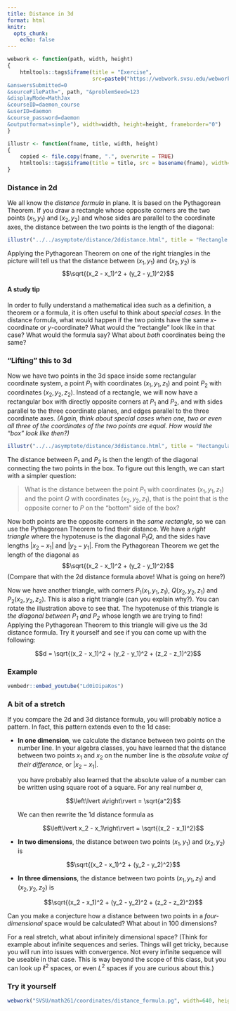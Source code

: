 ```yaml
---
title: Distance in 3d
format: html
knitr:
  opts_chunk: 
    echo: false
---
```


```r
webwork <- function(path, width, height)
{
    htmltools::tags$iframe(title = "Exercise", 
                           src=paste0("https://webwork.svsu.edu/webwork2/html2xml?
&answersSubmitted=0
&sourceFilePath=", path, "&problemSeed=123
&displayMode=MathJax
&courseID=daemon_course
&userID=daemon
&course_password=daemon
&outputformat=simple"), width=width, height=height, frameborder="0")
}

illustr <- function(fname, title, width, height)
{
    copied <- file.copy(fname, ".", overwrite = TRUE)
    htmltools::tags$iframe(title = title, src = basename(fname), width=width, height=height, frameborder="0")
}
```

### Distance in 2d

We all know the _distance formula_ in plane.  It is based on the Pythagorean
Theorem.  If you draw a rectangle whose opposite corners are the two points
$(x_1,y_1)$ and $(x_2,y_2)$ and whose sides are parallel to the coordinate
axes, the distance between the two points is the length of the diagonal:

```r
illustr("../../asymptote/distance/2ddistance.html", title = "Rectangle with corners at the two given points", width=385, height=256)
```

Applying the Pythagorean Theorem on one of the right triangles in the picture
will tell us that the distance between $(x_1, y_1)$ and $(x_2,y_2)$ is
$$\sqrt{(x_2 - x_1)^2 + (y_2 - y_1)^2}$$

:::{.callout-tip}
#### A study tip

In order to fully understand a mathematical idea such as a definition, a
theorem or a formula, it is often useful to think about _special cases_.
In the distance formula, what would happen if the two points have the same
$x$-coordinate or $y$-coordinate?  What would the "rectangle" look like in that
case?  What would the formula say?  What about _both_ coordinates being the
same?
:::

### "Lifting" this to 3d

Now we have two points in the 3d space inside some rectangular coordinate
system, a point $P_1$ with coordinates $(x_1,y_1,z_1)$ and point
$P_2$ with coordinates $(x_2,y_2,z_2)$.  Instead of a rectangle, we will now
have a rectangular box with directly opposite corners at $P_1$ and $P_2$, and
with sides parallel to the three coordinate planes, and edges parallel to the
three coordinate axes.  _(Again, think about special cases when one, two or
even all three of the coordinates of the two points are equal.  How would the
"box" look like then?)_

```r
illustr("../../asymptote/distance/3ddistance.html", title = "Rectangular box with opposite corners at P1 and P2", width=285*2, height=256*2)
```

The distance between $P_1$ and $P_2$ is then the length of the diagonal
connecting the two points in the box.  To figure out this length, we can start
with a simpler question:

> What is the distance between the point $P_1$ with coordinates $(x_1, y_1,
> z_1)$ and the point $Q$ with coordinates $(x_2, y_2, z_1)$, that is the point
> that is the opposite corner to $P$ on the "bottom" side of the box?

Now both points are the opposite corners in the _same rectangle_, so we can use
the Pythagorean Theorem to find their distance.  We have a _right triangle_
where the hypotenuse is the diagonal $P_1Q$, and the sides have lengths
$\left\lvert x_2 - x_1\right\rvert$ and
$\left\lvert y_2 - y_1\right\rvert$.  From the Pythagorean Theorem we get the
length of the diagonal as
$$\sqrt{(x_2 - x_1)^2 + (y_2 - y_1)^2}$$
(Compare that with the 2d distance formula above! What is going on here?)

Now we have another triangle, with corners $P_1(x_1, y_1, z_1)$, $Q(x_2, y_2,
z_1)$ and $P_2(x_2, y_2, z_2)$.  This is also a right triangle (can you explain
why?).  You can rotate the illustration above to see that.  The hypotenuse of
this triangle is _the diagonal between $P_1$ and $P_2$_ whose length we are
trying to find! Applying the Pythagorean Theorem to this triangle will give us
the 3d distance formula.  Try it yourself and see if you can come up with the
following:

$$d = \sqrt{(x_2 - x_1)^2 + (y_2 - y_1)^2 + (z_2 - z_1)^2}$$

### Example


```r
vembedr::embed_youtube("Ld0iOipaKos")
```

### A bit of a stretch

If you compare the 2d and 3d distance formula, you will probably notice a
pattern.  In fact, this pattern extends even to the 1d case:

-   __In one dimension__, we calculate the distance between two points on the number
    line.  In your algebra classes, you have learned that the distance between
    two points $x_1$ and $x_2$ on the number line is the _absolute value of their
    difference_, or $\left\lvert x_2 - x_1\right\rvert$.

    you have probably also learned that the absolute value of a number can be
    written using square root of a square.  For any real number $a$, 

    $$\left\lvert a\right\rvert = \sqrt{a^2}$$

    We can then rewrite the 1d distance formula as

    $$\left\lvert x_2 - x_1\right\rvert = \sqrt{(x_2 - x_1)^2}$$

-   __In two dimensions__, the distance between two points $(x_1, y_1)$ and
    $(x_2, y_2)$ is

    $$\sqrt{(x_2 - x_1)^2 + (y_2 - y_2)^2}$$

-   __In three dimensions__, the distance between two points $(x_1, y_1, z_1)$ and
    $(x_2, y_2, z_2)$ is

    $$\sqrt{(x_2 - x_1)^2 + (y_2 - y_2)^2 + (z_2 - z_2)^2}$$


Can you make a conjecture how a distance between two points in a
_four-dimensional_ space would be calculated?  What about in 100 dimensions?

For a real stretch, what about infinitely dimensional space? (Think for example
about infinite sequences and series.  Things will get tricky, because you will
run into issues with convergence.  Not every infinite sequence will be useable
in that case.  This is way beyond the scope of this class, but you can look up
$\ell^2$ spaces, or even $L^2$ spaces if you are curious about this.)

### Try it yourself

```r
webwork("SVSU/math261/coordinates/distance_formula.pg", width=640, height=500)
```

